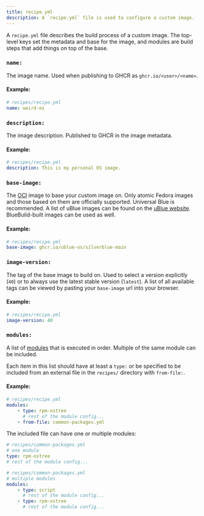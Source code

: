 ```yaml
---
title: recipe.yml
description: A `recipe.yml` file is used to configure a custom image.
---
```


A `recipe.yml` file describes the build process of a custom image. The top-level keys set the metadata and base for the image, and modules are build steps that add things on top of the base.

### `name:`

The image name. Used when publishing to GHCR as `ghcr.io/<user>/<name>`.

#### Example:

```yaml
# recipes/recipe.yml
name: weird-os
```

### `description:`

The image description. Published to GHCR in the image metadata.

#### Example:

```yaml
# recipes/recipe.yml
description: This is my personal OS image.
```

### `base-image:`

The [OCI](https://opencontainers.org/) image to base your custom image on. Only atomic Fedora images and those based on them are officially supported. Universal Blue is recommended. A list of uBlue images can be found on the [uBlue website](https://universal-blue.org/images/). BlueBuild-built images can be used as well.

#### Example:

```yaml
# recipes/recipe.yml
base-image: ghcr.io/ublue-os/silverblue-main
```

### `image-version:`

The tag of the base image to build on. Used to select a version explicitly (`40`) or to always use the latest stable version (`latest`). A list of all available tags can be viewed by pasting your `base-image` url into your browser.

#### Example:

```yaml
# recipes/recipe.yml
image-version: 40
```

### `modules:`

A list of [modules](/reference/module/) that is executed in order. Multiple of the same module can be included.

Each item in this list should have at least a `type:` or be specified to be included from an external file in the `recipes/` directory with `from-file:`.

#### Example:

```yaml
# recipes/recipe.yml
modules:
    - type: rpm-ostree
      # rest of the module config...
    - from-file: common-packages.yml
```

The included file can have one or multiple modules:

```yaml
# recipes/common-packages.yml
# one module
type: rpm-ostree
# rest of the module config...
```

```yaml
# recipes/common-packages.yml
# multiple modules
modules:
    - type: script
      # rest of the module config...
    - type: rpm-ostree
      # rest of the module config...
```
